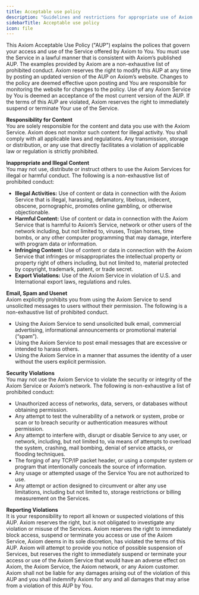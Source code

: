 ```yaml
---
title: Acceptable use policy
description: "Guidelines and restrictions for appropriate use of Axiom services and platform."
sidebarTitle: Acceptable use policy
icon: file
---
```


This Axiom Acceptable Use Policy ("AUP") explains the polices that govern your access and use of the Service offered by Axiom to You.  You must use the Service in a lawful manner that is consistent with Axiom’s published AUP. The examples provided by Axiom are a non-exhaustive list of prohibited conduct.  Axiom reserves the right to modify this AUP at any time by posting an updated version of the AUP on Axiom’s website. Changes to the policy are deemed effective upon posting and You are responsible for monitoring the website for changes to the policy.  Use of any Axiom Service by You is deemed an acceptance of the most current version of the AUP. If the terms of this AUP are violated, Axiom reserves the right to immediately suspend or terminate Your use of the Service.   
	  
**Responsibility for Content**  
 You are solely responsible for the content and data you use with the Axiom Service.  Axiom does not monitor such content for illegal activity.  You shall comply with all applicable laws and regulations. Any transmission, storage or distribution, or any use that directly facilitates a violation of applicable law or regulation is strictly prohibited. 

**Inappropriate and Illegal Content**  
You may not use, distribute or instruct others to use the Axiom Services for illegal or harmful conduct.   The following is a non-exhaustive list of prohibited conduct: 

* **Illegal Activities:** Use of content or data in connection with the Axiom Service that is illegal, harassing, defamatory, libelous, indecent, obscene, pornographic, promotes online gambling, or otherwise objectionable.    
* **Harmful Content:** Use of content or data in connection with the Axiom Service that is harmful to Axiom’s Service, network or other users of the network including, but not limited to, viruses, Trojan horses, time bombs, or any other computer programming that may damage, interfere with program data or information.   
* **Infringing Content:** Use of content or data in connection with the Axiom Service that infringes or misappropriates the intellectual property or property right of others including, but not limited to, material protected by copyright, trademark, patent, or trade secret.     
* **Export Violations:** Use of the Axiom Service in violation of U.S. and International export laws, regulations and rules.   

**Email, Spam and Usenet**  
Axiom explicitly prohibits you from using the Axiom Service to send unsolicited messages to users without their permission. The following is a non-exhaustive list of prohibited conduct. 

* Using the Axiom Service to send unsolicited bulk email, commercial advertising, informational announcements or promotional material (“spam”).   
* Using the Axiom Service to post email messages that are excessive or intended to harass others.   
* Using the Axiom Service in a manner that assumes the identity of a user without the users explicit permission. 

**Security Violations**  
You may not use the Axiom Service to violate the security or integrity of the Axiom Service or Axiom’s network. The following is non-exhaustive a list of prohibited conduct: 

* Unauthorized access of networks, data, servers, or databases without obtaining permission.   
* Any attempt to test the vulnerability of a network or system, probe or scan or to breach security or authentication measures without permission.   
* Any attempt to interfere with, disrupt or disable Service to any user, or network, including, but not limited to, via means of attempts to overload the system, crashing,  mail bombing,  denial of service attacks,  or flooding techniques.   
* The forging of any TCP/IP packet header, or using a computer system or program that intentionally conceals the source of information.   
*  Any usage or attempted usage of the Service You are not authorized to use.   
*  Any attempt or action designed to circumvent or alter any use limitations, including but not limited to, storage restrictions or billing measurement  on the Services. 

**Reporting Violations**   
It is your responsibility to report all known or suspected violations of this AUP.  Axiom reserves the right, but is not obligated to investigate any violation or misuse of the Services.  Axiom reserves the right to immediately block access, suspend or terminate you access or use of the Axiom Service, Axiom deems in its sole discretion, has violated the terms of this AUP. Axiom will attempt to provide you notice of possible suspension of Services, but reserves the right to immediately suspend or terminate your access or use of the Axiom Service that would have an adverse effect on Axiom, the Axiom Service, the Axiom network, or any Axiom customer. Axiom shall not be liable for any damages arising out of the violation of this AUP and you shall indemnify Axiom for any and all damages that may arise from a violation of this AUP by You. 
